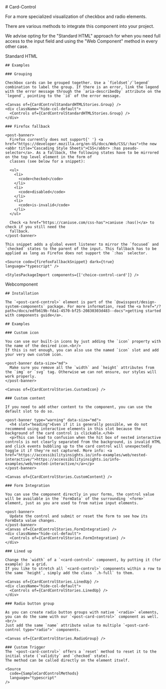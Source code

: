 


<Meta of={CardControlStories} />

<div className="docs-title">
  # Card-Control

<link-design of={JSON.stringify(CardControlStories)}></link-design>

</div>

<p className="lead">For a more specialized visualization of checkbox and radio elements.</p>

<post-banner type="info">
  <p slot="heading">There are various methods to integrate this component into your project.</p>
  <p>
    We advise opting for the "Standard HTML" approach for when you need full access to the input
    field and using the "Web Component" method in every other case.
  </p>
</post-banner>

<post-tabs>
  <post-tab-header panel="standardhtml">Standard HTML</post-tab-header>
  <post-tab-panel name="standardhtml">
    <Canvas sourceState="shown" of={CardControlStandardHTMLStories.Default} />
    <div className="hide-col-default">
      <Controls of={CardControlStandardHTMLStories.Default} />
    </div>

    ## Examples

    ### Grouping

    Checkbox cards can be grouped together. Use a `fieldset`/`legend` combination to label the group. If there is an error, link the legend with the error message through the `aria-describedby` attribute on the `legend`, pointing to the `id` of the error message.

    <Canvas of={CardControlStandardHTMLStories.Group} />
    <div className="hide-col-default">
      <Controls of={CardControlStandardHTMLStories.Group} />
    </div>

    ### Firefox fallback

    <post-banner>
      Firefox currently does not support{' '} <a href="https://developer.mozilla.org/en-US/docs/Web/CSS/:has">the new <abbr title="Cascading Style Sheets">CSS</abbr> :has pseudo-selector</a>. As a fallback, the following states have to be mirrored on the top level element in the form of
      classes (see below for a snippet):

      <ul>
        <li>
          <code>checked</code>
        </li>
        <li>
          <code>disabled</code>
        </li>
        <li>
          <code>is-invalid</code>
        </li>
      </ul>

      Check <a href="https://caniuse.com/css-has">caniuse :has()</a> to check if you still need the
      fallback.
    </post-banner>

    This snippet adds a global event listener to mirror the `focused` and `checked` states to the parent of the input. This fallback has to be applied as long as Firefox does not support the `:has` selector.

    <Source code={firefoxFallbackSnippet} dark={true} language="typescript" />

    <StylesPackageImport components={['choice-control-card']} />

  </post-tab-panel>

<post-tab-header panel="webcomponent">Webcomponent</post-tab-header>
<post-tab-panel name="webcomponent">

<Canvas of={CardControlStories.Default} sourceState="shown" />
<Controls of={CardControlStories.Default} />

    ## Installation

    The `<post-card-control>` element is part of the `@swisspost/design-system-components` package. For more information, read the <a href="/?path=/docs/edfb619b-fda1-4570-bf25-20830303d483--docs">getting started with components guide</a>.

    ## Examples

    ### Custom icon

    You can use our built-in icons by just adding the `icon` property with the name of the desired icon.<br/>
    If this is not enough, you can also use the named `icon` slot and add your very own custom icon.

    <post-banner data-size="md">
      Make sure you remove all the `width` and `height` attributes from the `img` or `svg` tag. Otherwise we can not ensure, our styles will work properly.
    </post-banner>

    <Canvas of={CardControlStories.CustomIcon} />

    ### Custom content

    If you need to add other content to the component, you can use the default slot to do so.

    <post-banner type="warning" data-size="md">
      <h4 slot="heading">Even if it is generally possible, we do not recommend using interactive elements in this slot because the background of the card control is clickable.</h4>
      <p>This can lead to confusion when the hit box of nested interactive controls is not clearly separated from the background, is invalid HTML and click events bubbling up to the card control will unexpectedly toggle it if they're not captured. More info: <a href="https://accessibilityinsights.io/info-examples/web/nested-interactive/">https://accessibilityinsights.io/info-examples/web/nested-interactive/</a></p>
    </post-banner>

    <Canvas of={CardControlStories.CustomContent} />

    ### Form Integration

    You can use the component directly in your forms, the control value will be available in the `FormData` of the surrounding `<form>` element, just as you are used to from native input elements.

    <post-banner>
      Update the control and submit or reset the form to see how its FormData value changes.
    </post-banner>
    <Canvas of={CardControlStories.FormIntegration} />
    <div className="hide-col-default">
      <Controls of={CardControlStories.FormIntegration} />
    </div>

    ### Lined up

    Change the `width` of a `<card-control>` component, by putting it (for example) in a grid.
    If you like to stretch all `<card-control>` components within a row to the same `height`, simply add the class `.h-full` to them.

    <Canvas of={CardControlStories.LinedUp} />
    <div className="hide-col-default">
      <Controls of={CardControlStories.LinedUp} />
    </div>

    ### Radio button group

    As you can create radio button groups with native `<radio>` elements, you can do the same with our `<post-card-control>` component as well.<br/>
    Just add the same `name` attribute value to multiple `<post-card-control type="radio">` components.

    <Canvas of={CardControlStories.RadioGroup} />

    ### Custom Trigger
    The `<post-card-control>` offers a `reset` method to reset it to the initial state (`validity` and `checked` state).
    The method can be called directly on the element itself.

    <Source
      code={SampleCardControlMethods}
      language="typescript"
    />

  </post-tab-panel>
</post-tabs>
